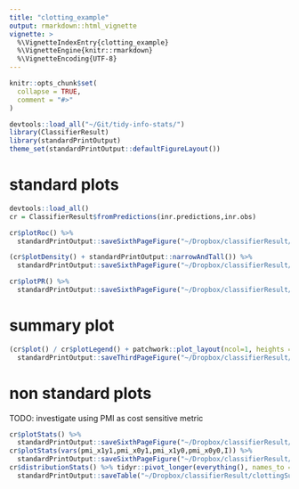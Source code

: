 ```yaml
---
title: "clotting_example"
output: rmarkdown::html_vignette
vignette: >
  %\VignetteIndexEntry{clotting_example}
  %\VignetteEngine{knitr::rmarkdown}
  %\VignetteEncoding{UTF-8}
---
```


```r
knitr::opts_chunk$set(
  collapse = TRUE,
  comment = "#>"
)
```

```r
devtools::load_all("~/Git/tidy-info-stats/")
library(ClassifierResult)
library(standardPrintOutput)
theme_set(standardPrintOutput::defaultFigureLayout())
```

# standard plots

```r
devtools::load_all()
cr = ClassifierResult$fromPredictions(inr.predictions,inr.obs)

cr$plotRoc() %>% 
  standardPrintOutput::saveSixthPageFigure("~/Dropbox/classifierResult/clottingRoc")

(cr$plotDensity() + standardPrintOutput::narrowAndTall()) %>%
  standardPrintOutput::saveSixthPageFigure("~/Dropbox/classifierResult/clottingDensity")

cr$plotPR() %>% 
  standardPrintOutput::saveSixthPageFigure("~/Dropbox/classifierResult/clottingPR")

```

# summary plot

```r
(cr$plot() / cr$plotLegend() + patchwork::plot_layout(ncol=1, heights = c(1,0.1))) %>% 
  standardPrintOutput::saveThirdPageFigure("~/Dropbox/classifierResult/clottingSummary")
```

# non standard plots

TODO: investigate using PMI as cost sensitive metric 
```r

cr$plotStats() %>% 
  standardPrintOutput::saveSixthPageFigure("~/Dropbox/classifierResult/clottingInfoStats")
cr$plotStats(vars(pmi_x1y1,pmi_x0y1,pmi_x1y0,pmi_x0y0,I)) %>% 
  standardPrintOutput::saveSixthPageFigure("~/Dropbox/classifierResult/clottingPmi")
cr$distributionStats() %>% tidyr::pivot_longer(everything(), names_to = "statistic", values_to = value) %>%
  standardPrintOutput::saveTable("~/Dropbox/classifierResult/clottingSummary")
```
